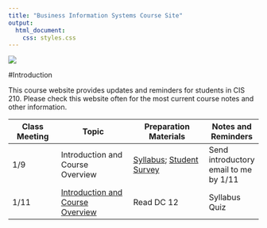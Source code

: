 ```yaml
---
title: "Business Information Systems Course Site"
output: 
  html_document:
    css: styles.css
---
```


![](logo.jpg)

#Introduction

This course website provides updates and reminders for students in CIS 210. Please check this website often for the most current course notes and other information. 


Class Meeting | Topic               | Preparation Materials| Notes and Reminders
--------------|---------------------|----------------------|-------
1/9						|	Introduction and Course Overview | [Syllabus](cis210_syllabus.pdf); [Student Survey](student_survey.docx) | Send introductory email to me by 1/11
1/11					| [Introduction and Course Overview](introduction_2_bis.html) | Read DC 12 | Syllabus Quiz
